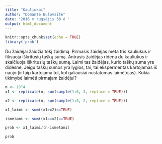 ```yaml
---
title: "Kauliukai"
author: "Domante Bulovaite"
date: '2016 m rugsėjis 30 d '
output: html_document
---
```


```r
knitr::opts_chunk$set(echo = TRUE)
library('prob')
```

Du žaidėjai žaidžia tokį žaidimą. Pirmasis žaidėjas meta tris kauliukus ir fiksuoja iškritusių taškų sumą. Antrasis žaidėjas ridena du kauliukus ir skaičiuoja iškritusių taškų sumą. Laimi tas žaidėjas, kurio taškų suma yra didesnė. Jeigu taškų sumos yra lygios, tai, tai ekspermentas kartojamas iš naujo (ir taip kartojama tol, kol galiausiai nustatomas laimėtojas). Kokia tikimybė laimėti pirmajam žaidėjui?


```r
n <- 10^4
x1 <- replicate(n, sum(sample(1:6, 3, replace = TRUE)))

x2 <- replicate(n, sum(sample(1:6, 2, replace = TRUE)))

x1_laimi <- sum((x1>x2)==TRUE)

ismetami <- sum((x1==x2)==TRUE)

prob <- x1_laimi/(n-ismetami)

prob
```






